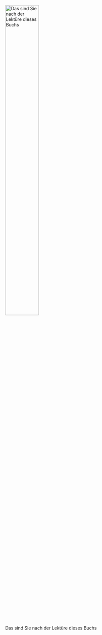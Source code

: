 


::: {.content-visible unless-format="pdf"}

![Das sind Sie nach der Lektüre dieses Buchs](img/science.gif){width="50%"}
:::
